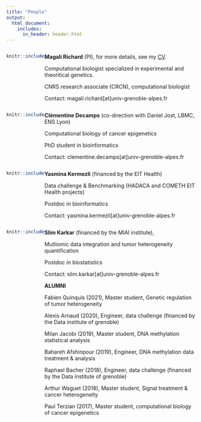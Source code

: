 ```yaml
---
title: "People"
output:
  html_document:
    includes:
      in_header: header.html
---
```


<style>
.column-left{
  float: left;
  width: 20%;
  text-align: right;
}
.column-right{
  float: left;
  width: 80%;
  text-align: left;
}
</style>

<div class="column-left">
```r
knitr::include_graphics("pictures/mag_cv.png")
``` 
</div>

<div class="column-right">
**Magali Richard** (PI), for more details, see my [CV](CV.pdf).

Computational biologist specialized in experimental and theoritical genetics. 

CNRS research associate (CRCN), computational biologist

Contact: magali.richard[at]univ-grenoble-alpes.fr

</div>

<div class="column-left">
```r
knitr::include_graphics("pictures/clementine.png")
``` 
</div>



<div class="column-right">
**Clémentine Decamps** (co-direction with Daniel Jost, LBMC, ENS Lyon)

Computational biology of cancer epigenetics

PhD student in bioinformatics

Contact: clementine.decamps[at]univ-grenoble-alpes.fr
</div>

<div class="column-left">
```r
knitr::include_graphics("pictures/pivoine.png")
``` 
</div>



<div class="column-right">
**Yasmina Kermezli** (financed by the EIT Health)

Data challenge & Benchmarking (HADACA and COMETH EIT Health projects)

Postdoc in bioinformatics

Contact: yasmina.kermezli[at]univ-grenoble-alpes.fr
</div>



<div class="column-left">
```r
knitr::include_graphics("pictures/slim.png")
``` 
</div>

<div class="column-right">
**Slim Karkar** (financed by the MIAI institute), 

Mutliomic data integration and tumor heterogeneity quantification 

Postdoc in biostatistics

Contact: slim.karkar[at]univ-grenoble-alpes.fr




**ALUMNI**

Fabien Quinquis (2021), Master student, Genetic regulation of tumor heterogeneity

Alexis Arnaud (2020), Engineer, data challenge (financed by the Data institute of grenoble)

Milan Jacobi (2019), Master student, DNA methylation statistical analysis

Bahareh Afshinpour (2019), Engineer, DNA methylation data treatment & analysis

Raphael Bacher (2018), Engineer, data challenge (financed by the Data institute of grenoble)

Arthur Waguet (2018), Master student, Signal treatment & cancer heterogeneity

Paul Terzian (2017), Master student, computational biology of cancer epigenetics



